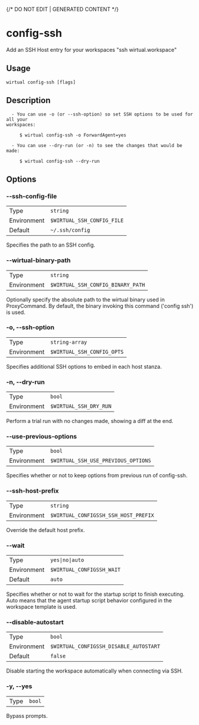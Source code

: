 {/* DO NOT EDIT | GENERATED CONTENT */}

# config-ssh

Add an SSH Host entry for your workspaces "ssh wirtual.workspace"

## Usage

```console
wirtual config-ssh [flags]
```

## Description

```console
  - You can use -o (or --ssh-option) so set SSH options to be used for all your
workspaces:

     $ wirtual config-ssh -o ForwardAgent=yes

  - You can use --dry-run (or -n) to see the changes that would be made:

     $ wirtual config-ssh --dry-run
```

## Options

### --ssh-config-file

|             |                                     |
| ----------- | ----------------------------------- |
| Type        | <code>string</code>                 |
| Environment | <code>$WIRTUAL_SSH_CONFIG_FILE</code> |
| Default     | <code>~/.ssh/config</code>          |

Specifies the path to an SSH config.

### --wirtual-binary-path

|             |                                            |
| ----------- | ------------------------------------------ |
| Type        | <code>string</code>                        |
| Environment | <code>$WIRTUAL_SSH_CONFIG_BINARY_PATH</code> |

Optionally specify the absolute path to the wirtual binary used in ProxyCommand. By default, the binary invoking this command ('config ssh') is used.

### -o, --ssh-option

|             |                                     |
| ----------- | ----------------------------------- |
| Type        | <code>string-array</code>           |
| Environment | <code>$WIRTUAL_SSH_CONFIG_OPTS</code> |

Specifies additional SSH options to embed in each host stanza.

### -n, --dry-run

|             |                                 |
| ----------- | ------------------------------- |
| Type        | <code>bool</code>               |
| Environment | <code>$WIRTUAL_SSH_DRY_RUN</code> |

Perform a trial run with no changes made, showing a diff at the end.

### --use-previous-options

|             |                                              |
| ----------- | -------------------------------------------- |
| Type        | <code>bool</code>                            |
| Environment | <code>$WIRTUAL_SSH_USE_PREVIOUS_OPTIONS</code> |

Specifies whether or not to keep options from previous run of config-ssh.

### --ssh-host-prefix

|             |                                               |
| ----------- | --------------------------------------------- |
| Type        | <code>string</code>                           |
| Environment | <code>$WIRTUAL_CONFIGSSH_SSH_HOST_PREFIX</code> |

Override the default host prefix.

### --wait

|             |                                    |
| ----------- | ---------------------------------- |
| Type        | <code>yes\|no\|auto</code>         |
| Environment | <code>$WIRTUAL_CONFIGSSH_WAIT</code> |
| Default     | <code>auto</code>                  |

Specifies whether or not to wait for the startup script to finish executing. Auto means that the agent startup script behavior configured in the workspace template is used.

### --disable-autostart

|             |                                                 |
| ----------- | ----------------------------------------------- |
| Type        | <code>bool</code>                               |
| Environment | <code>$WIRTUAL_CONFIGSSH_DISABLE_AUTOSTART</code> |
| Default     | <code>false</code>                              |

Disable starting the workspace automatically when connecting via SSH.

### -y, --yes

|      |                   |
| ---- | ----------------- |
| Type | <code>bool</code> |

Bypass prompts.
